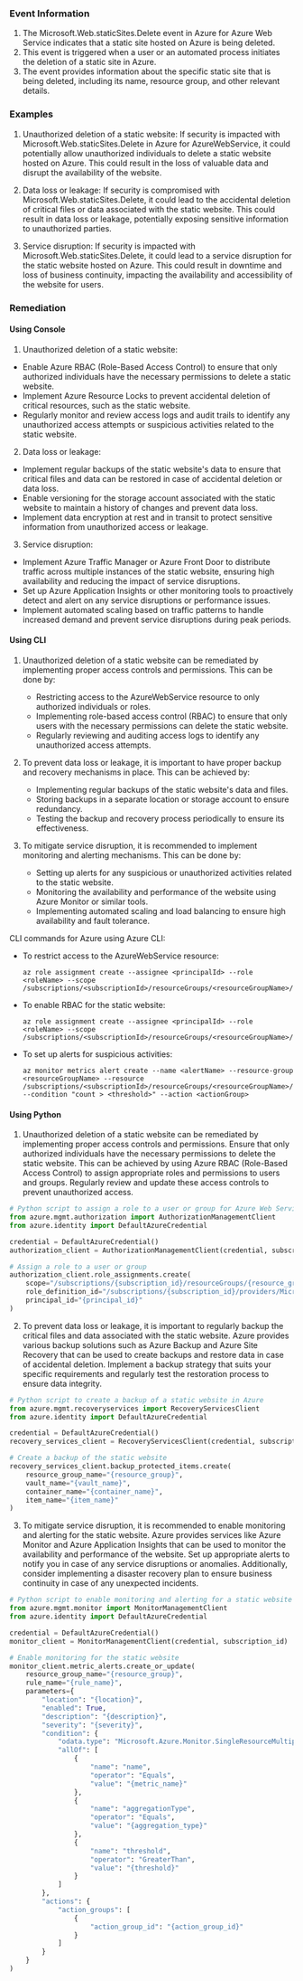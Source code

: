 
### Event Information

1. The Microsoft.Web.staticSites.Delete event in Azure for Azure Web Service indicates that a static site hosted on Azure is being deleted.
2. This event is triggered when a user or an automated process initiates the deletion of a static site in Azure.
3. The event provides information about the specific static site that is being deleted, including its name, resource group, and other relevant details.


### Examples

1. Unauthorized deletion of a static website: If security is impacted with Microsoft.Web.staticSites.Delete in Azure for AzureWebService, it could potentially allow unauthorized individuals to delete a static website hosted on Azure. This could result in the loss of valuable data and disrupt the availability of the website.

2. Data loss or leakage: If security is compromised with Microsoft.Web.staticSites.Delete, it could lead to the accidental deletion of critical files or data associated with the static website. This could result in data loss or leakage, potentially exposing sensitive information to unauthorized parties.

3. Service disruption: If security is impacted with Microsoft.Web.staticSites.Delete, it could lead to a service disruption for the static website hosted on Azure. This could result in downtime and loss of business continuity, impacting the availability and accessibility of the website for users.

### Remediation

#### Using Console

1. Unauthorized deletion of a static website:
- Enable Azure RBAC (Role-Based Access Control) to ensure that only authorized individuals have the necessary permissions to delete a static website.
- Implement Azure Resource Locks to prevent accidental deletion of critical resources, such as the static website.
- Regularly monitor and review access logs and audit trails to identify any unauthorized access attempts or suspicious activities related to the static website.

2. Data loss or leakage:
- Implement regular backups of the static website's data to ensure that critical files and data can be restored in case of accidental deletion or data loss.
- Enable versioning for the storage account associated with the static website to maintain a history of changes and prevent data loss.
- Implement data encryption at rest and in transit to protect sensitive information from unauthorized access or leakage.

3. Service disruption:
- Implement Azure Traffic Manager or Azure Front Door to distribute traffic across multiple instances of the static website, ensuring high availability and reducing the impact of service disruptions.
- Set up Azure Application Insights or other monitoring tools to proactively detect and alert on any service disruptions or performance issues.
- Implement automated scaling based on traffic patterns to handle increased demand and prevent service disruptions during peak periods.

#### Using CLI

1. Unauthorized deletion of a static website can be remediated by implementing proper access controls and permissions. This can be done by:
   - Restricting access to the AzureWebService resource to only authorized individuals or roles.
   - Implementing role-based access control (RBAC) to ensure that only users with the necessary permissions can delete the static website.
   - Regularly reviewing and auditing access logs to identify any unauthorized access attempts.

2. To prevent data loss or leakage, it is important to have proper backup and recovery mechanisms in place. This can be achieved by:
   - Implementing regular backups of the static website's data and files.
   - Storing backups in a separate location or storage account to ensure redundancy.
   - Testing the backup and recovery process periodically to ensure its effectiveness.

3. To mitigate service disruption, it is recommended to implement monitoring and alerting mechanisms. This can be done by:
   - Setting up alerts for any suspicious or unauthorized activities related to the static website.
   - Monitoring the availability and performance of the website using Azure Monitor or similar tools.
   - Implementing automated scaling and load balancing to ensure high availability and fault tolerance.

CLI commands for Azure using Azure CLI:
- To restrict access to the AzureWebService resource:
  ```
  az role assignment create --assignee <principalId> --role <roleName> --scope /subscriptions/<subscriptionId>/resourceGroups/<resourceGroupName>/providers/Microsoft.Web/sites/<websiteName>
  ```

- To enable RBAC for the static website:
  ```
  az role assignment create --assignee <principalId> --role <roleName> --scope /subscriptions/<subscriptionId>/resourceGroups/<resourceGroupName>/providers/Microsoft.Web/sites/<websiteName>/config/web
  ```

- To set up alerts for suspicious activities:
  ```
  az monitor metrics alert create --name <alertName> --resource-group <resourceGroupName> --resource /subscriptions/<subscriptionId>/resourceGroups/<resourceGroupName>/providers/Microsoft.Web/sites/<websiteName> --condition "count > <threshold>" --action <actionGroup>
  ```

#### Using Python

1. Unauthorized deletion of a static website can be remediated by implementing proper access controls and permissions. Ensure that only authorized individuals have the necessary permissions to delete the static website. This can be achieved by using Azure RBAC (Role-Based Access Control) to assign appropriate roles and permissions to users and groups. Regularly review and update these access controls to prevent unauthorized access.

```python
# Python script to assign a role to a user or group for Azure Web Service
from azure.mgmt.authorization import AuthorizationManagementClient
from azure.identity import DefaultAzureCredential

credential = DefaultAzureCredential()
authorization_client = AuthorizationManagementClient(credential, subscription_id)

# Assign a role to a user or group
authorization_client.role_assignments.create(
    scope="/subscriptions/{subscription_id}/resourceGroups/{resource_group}/providers/Microsoft.Web/sites/{web_service}",
    role_definition_id="/subscriptions/{subscription_id}/providers/Microsoft.Authorization/roleDefinitions/{role_definition_id}",
    principal_id="{principal_id}"
)
```

2. To prevent data loss or leakage, it is important to regularly backup the critical files and data associated with the static website. Azure provides various backup solutions such as Azure Backup and Azure Site Recovery that can be used to create backups and restore data in case of accidental deletion. Implement a backup strategy that suits your specific requirements and regularly test the restoration process to ensure data integrity.

```python
# Python script to create a backup of a static website in Azure
from azure.mgmt.recoveryservices import RecoveryServicesClient
from azure.identity import DefaultAzureCredential

credential = DefaultAzureCredential()
recovery_services_client = RecoveryServicesClient(credential, subscription_id)

# Create a backup of the static website
recovery_services_client.backup_protected_items.create(
    resource_group_name="{resource_group}",
    vault_name="{vault_name}",
    container_name="{container_name}",
    item_name="{item_name}"
)
```

3. To mitigate service disruption, it is recommended to enable monitoring and alerting for the static website. Azure provides services like Azure Monitor and Azure Application Insights that can be used to monitor the availability and performance of the website. Set up appropriate alerts to notify you in case of any service disruptions or anomalies. Additionally, consider implementing a disaster recovery plan to ensure business continuity in case of any unexpected incidents.

```python
# Python script to enable monitoring and alerting for a static website in Azure
from azure.mgmt.monitor import MonitorManagementClient
from azure.identity import DefaultAzureCredential

credential = DefaultAzureCredential()
monitor_client = MonitorManagementClient(credential, subscription_id)

# Enable monitoring for the static website
monitor_client.metric_alerts.create_or_update(
    resource_group_name="{resource_group}",
    rule_name="{rule_name}",
    parameters={
        "location": "{location}",
        "enabled": True,
        "description": "{description}",
        "severity": "{severity}",
        "condition": {
            "odata.type": "Microsoft.Azure.Monitor.SingleResourceMultipleMetricCriteria",
            "allOf": [
                {
                    "name": "name",
                    "operator": "Equals",
                    "value": "{metric_name}"
                },
                {
                    "name": "aggregationType",
                    "operator": "Equals",
                    "value": "{aggregation_type}"
                },
                {
                    "name": "threshold",
                    "operator": "GreaterThan",
                    "value": "{threshold}"
                }
            ]
        },
        "actions": {
            "action_groups": [
                {
                    "action_group_id": "{action_group_id}"
                }
            ]
        }
    }
)
```

